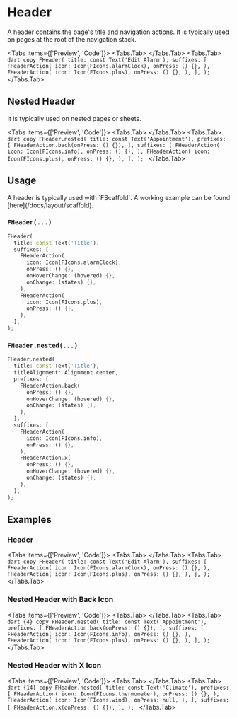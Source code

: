 
# Header

A header contains the page's title and navigation actions.
It is typically used on pages at the root of the navigation stack.

<LinkBadgeGroup>
    <LinkBadge label="API Reference" href="https://pub.dev/documentation/forui/latest/forui.widgets.header/"/>
</LinkBadgeGroup>

<Tabs items={['Preview', 'Code']}>
  <Tabs.Tab>
    <Widget name='header'/>
  </Tabs.Tab>
  <Tabs.Tab>
        ```dart copy
        FHeader(
          title: const Text('Edit Alarm'),
          suffixes: [
            FHeaderAction(
              icon: Icon(FIcons.alarmClock),
              onPress: () {},
            ),
            FHeaderAction(
              icon: Icon(FIcons.plus),
              onPress: () {},
            ),
          ],
        );
        ```
  </Tabs.Tab>
</Tabs>

## Nested Header

It is typically used on nested pages or sheets.

<Tabs items={['Preview', 'Code']}>
    <Tabs.Tab>
        <Widget name='header' variant='nested'/>
    </Tabs.Tab>
    <Tabs.Tab>
        ```dart copy
        FHeader.nested(
          title: const Text('Appointment'),
          prefixes: [
            FHeaderAction.back(onPress: () {}),
          ],
          suffixes: [
            FHeaderAction(
              icon: Icon(FIcons.info),
              onPress: () {},
            ),
            FHeaderAction(
              icon: Icon(FIcons.plus),
              onPress: () {},
            ),
          ],
        );
        ```
    </Tabs.Tab>
</Tabs>

## Usage

<Callout type="info">
    A header is typically used with `FScaffold`. A working example can be found [here](/docs/layout/scaffold).
</Callout>

### `FHeader(...)`

```dart copy
FHeader(
  title: const Text('Title'),
  suffixes: [
    FHeaderAction(
      icon: Icon(FIcons.alarmClock),
      onPress: () {},
      onHoverChange: (hovered) {},
      onChange: (states) {},
    ),
    FHeaderAction(
      icon: Icon(FIcons.plus),
      onPress: () {},
    ),
  ],
);
```

### `FHeader.nested(...)`

```dart copy
FHeader.nested(
  title: const Text('Title'),
  titleAlignment: Alignment.center,
  prefixes: [
    FHeaderAction.back(
      onPress: () {},
      onHoverChange: (hovered) {},
      onChange: (states) {},
    ),
  ],
  suffixes: [
    FHeaderAction(
      icon: Icon(FIcons.info),
      onPress: () {},
    ),
    FHeaderAction.x(
      onPress: () {},
      onHoverChange: (hovered) {},
      onChange: (states) {},
    ),
  ],
);
```

## Examples

### Header

<Tabs items={['Preview', 'Code']}>
  <Tabs.Tab>
    <Widget name='header'/>
  </Tabs.Tab>
  <Tabs.Tab>
        ```dart copy
        FHeader(
          title: const Text('Edit Alarm'),
          suffixes: [
            FHeaderAction(
              icon: Icon(FIcons.alarmClock),
              onPress: () {},
            ),
            FHeaderAction(
              icon: Icon(FIcons.plus),
              onPress: () {},
            ),
          ],
        );
        ```
  </Tabs.Tab>
</Tabs>

### Nested Header with Back Icon

<Tabs items={['Preview', 'Code']}>
  <Tabs.Tab>
    <Widget name='header' variant='nested' />
  </Tabs.Tab>
  <Tabs.Tab>
        ```dart {4} copy
        FHeader.nested(
          title: const Text('Appointment'),
          prefixes: [
            FHeaderAction.back(onPress: () {}),
          ],
          suffixes: [
            FHeaderAction(
              icon: Icon(FIcons.info),
              onPress: () {},
            ),
            FHeaderAction(
              icon: Icon(FIcons.plus),
              onPress: () {},
            ),
          ],
        );
        ```
  </Tabs.Tab>
</Tabs>

### Nested Header with X Icon

<Tabs items={['Preview', 'Code']}>
  <Tabs.Tab>
    <Widget name='header' variant='nested-x' />
  </Tabs.Tab>
  <Tabs.Tab>
        ```dart {14} copy
        FHeader.nested(
          title: const Text('Climate'),
          prefixes: [
            FHeaderAction(
              icon: Icon(FIcons.thermometer),
              onPress: () {},
            ),
            FHeaderAction(
              icon: Icon(FIcons.wind),
              onPress: null,
            ),
          ],
          suffixes: [
            FHeaderAction.x(onPress: () {}),
          ],
        );
        ```
  </Tabs.Tab>
</Tabs>
